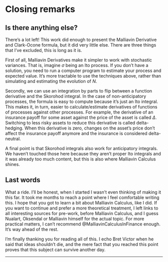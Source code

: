 # Closing remarks

## Is there anything else?

There's a lot left! This work did enough to present the Malliavin Derivative and Clark-Ocone formula, but it did very little else. There are three things that I've excluded, this is long as it is.

First of all, Malliavin Derivatives make it simpler to work with stochastic variances. That is, imagine $\sigma$ being an Ito process. If you don't have a solution, you need to run a computer program to estimate your process and expected value. It's more tractable to use the techniques above, rather than simulating and estimating the evolution of $N$.

Secondly, we can use an integration by parts to flip between a function derivative and the Skorohod integral. In the case of non-anticipatory processes, the formula is easy to compute because it's just an Ito integral. This makes it, in turn, easier to calculate/estimate derivatives of functions of processes against other processes. For example, the derivative of an insurance payoff for some asset against the price of the asset is called $\Delta$. Switching to less risky assets to reduce this derivative is called delta-hedging. When this derivative is zero, changes on the asset's price don't affect the insurance payoff anymore and the insurance is considered delta-neutral.

A final point is that Skorohod integrals also work for anticipatory integrals. We haven't touched those here because they aren't proper Ito integrals and it was already too much content, but this is also where Malliavin Calculus shines.

## Last words

What a ride. I'll be honest, when I started I wasn't even thinking of making it this far. It took me months to reach a point where I feel comfortable writing this. I hope that you got to learn a bit about Malliavin Calculus, like I did. If you want to continue and prefer a more theoretical treatment, I left links to all interesting sources for pre-work, before Malliavin Calculus, and I guess Nualart, Oksendal or Malliavin himself for the actual topic. For more practical matters, I can't recommend @MalliavinCalculusInFinance enough. It's way ahead of the rest.

I'm finally thanking you for reading all of this. I echo Bret Victor when he said that ideas shouldn't die, and the mere fact that you reached this point proves that this subject can survive another day.

------------------------------------------------------------------------
